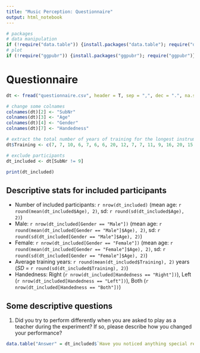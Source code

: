```yaml
---
title: "Music Perception: Questionnaire"
output: html_notebook
---
```


```r
# packages
# data manipulation
if (!require("data.table")) {install.packages("data.table"); require("data.table")}
# plot
if (!require("ggpubr")) {install.packages("ggpubr"); require("ggpubr")}
```

# Questionnaire

```r
dt <- fread("questionnaire.csv", header = T, sep = ",", dec = ".", na.string = "NA")

# change some colnames
colnames(dt)[2] <- "SubNr"
colnames(dt)[3] <- "Age"
colnames(dt)[4] <- "Gender"
colnames(dt)[7] <- "Handedness"

# extract the total number of years of training for the longest instrument (input manually based on the original csv file)
dt$Training <- c(7, 7, 10, 6, 7, 6, 6, 20, 12, 7, 7, 11, 9, 16, 20, 15, 19, 14, 24, 12, 14)

# exclude participants
dt_included <- dt[SubNr != 9]

print(dt_included)
```

## Descriptive stats for included participants
- Number of included participants: `r nrow(dt_included)` (mean age: `r round(mean(dt_included$Age), 2)`, sd: `r round(sd(dt_included$Age), 2)`)
- Male: `r nrow(dt_included[Gender == "Male"])` (mean age: `r round(mean(dt_included[Gender == "Male"]$Age), 2)`, sd: `r round(sd(dt_included[Gender == "Male"]$Age), 2)`)
- Female: `r nrow(dt_included[Gender == "Female"])` (mean age: `r round(mean(dt_included[Gender == "Female"]$Age), 2)`, sd: `r round(sd(dt_included[Gender == "Female"]$Age), 2)`)
- Average training years: `r round(mean(dt_included$Training), 2)` years (*SD* = `r round(sd(dt_included$Training), 2)`)
- Handedness: Right (`r nrow(dt_included[Handedness == "Right"])`), Left (`r nrow(dt_included[Handedness == "Left"])`), Both (`r nrow(dt_included[Handedness == "Both"])`)

## Some descriptive questions
1. Did you try to perform differently when you are asked to play as a teacher during the experiment? If so, please describe how you changed your performance?

```r
data.table("Answer" = dt_included$`Have you noticed anything special regarding the tasks in the experiment? If any, please describe below.`)
```
